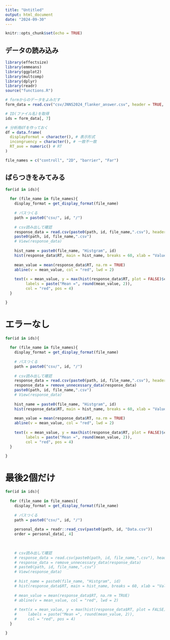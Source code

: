```yaml
---
title: "Untitled"
output: html_document
date: "2024-09-30"
---
```


```r
knitr::opts_chunk$set(echo = TRUE)

```

## データの読み込み

```r
library(effectsize)
library(emmeans)
library(ggplot2)
library(multcomp)
library(dplyr)
library(readr)
source("functions.R")
```

```r
# formからのデータをよみだす
form_data = read.csv("csv/JNNS2024_flanker_answer.csv", header = TRUE, sep = ",")

# ID(ファイル名)を取得
ids = form_data[, 7]

# 分析用dfを作っておく
df = data.frame(
  displayFormat = character(), # 表示形式
  incongruency = character(), # 一致不一致
  RT_ave = numeric() # RT
)

file_names = c("controll", "2D", "barrier", "Far")
```

## ばらつきをみてみる

```r
for(id in ids){
  
  for (file_name in file_names){
    display_format = get_display_format(file_name)
    
    # パスつくる
    path = paste0("csv/", id, "/")
    
    # csv読み出して確認
    response_data = read.csv(paste0(path, id, file_name,".csv"), header = TRUE, sep = ",")
    paste0(path, id, file_name,".csv")
    # View(response_data)
    
    hist_name = paste0(file_name, "Histgram", id)
    hist(response_data$RT, main = hist_name, breaks = 60, xlab = "Values", ylab = "Frequency", col = "lightblue", border = "black", xlim = c(-100, 1000),)
    
    mean_value = mean(response_data$RT, na.rm = TRUE)
    abline(v = mean_value, col = "red", lwd = 2)
    
    text(x = mean_value, y = max(hist(response_data$RT, plot = FALSE)$counts) * 0.9, 
         labels = paste("Mean =", round(mean_value, 2)), 
         col = "red", pos = 4)
  }

}

```

# エラーなし

```r
for(id in ids){
  
  for (file_name in file_names){
    display_format = get_display_format(file_name)
    
    # パスつくる
    path = paste0("csv/", id, "/")
    
    # csv読み出して確認
    response_data = read.csv(paste0(path, id, file_name,".csv"), header = TRUE, sep = ",")
    response_data = remove_unnecessary_data(response_data)
    paste0(path, id, file_name,".csv")
    # View(response_data)
    
    hist_name = paste0(file_name, "Histgram", id)
    hist(response_data$RT, main = hist_name, breaks = 60, xlab = "Values", ylab = "Frequency", col = "lightblue", border = "black", xlim = c(200, 800), ylim = c(0, 14))
    
    mean_value = mean(response_data$RT, na.rm = TRUE)
    abline(v = mean_value, col = "red", lwd = 2)
    
    text(x = mean_value, y = max(hist(response_data$RT, plot = FALSE)$counts) * 0.9, 
         labels = paste("Mean =", round(mean_value, 2)), 
         col = "red", pos = 4)
  }

}
```

# 最後2個だけ

```r
for(id in ids){
  
  for (file_name in file_names){
    display_format = get_display_format(file_name)
    
    # パスつくる
    path = paste0("csv/", id, "/")
    
    personal_data = readr::read_csv(paste0(path, id, "Data.csv"))
    order = personal_data[, 4]
    
    
    
    # csv読み出して確認
    # response_data = read.csv(paste0(path, id, file_name,".csv"), header = TRUE, sep = ",")
    # response_data = remove_unnecessary_data(response_data)
    # paste0(path, id, file_name,".csv")
    # View(response_data)
    
    # hist_name = paste0(file_name, "Histgram", id)
    # hist(response_data$RT, main = hist_name, breaks = 60, xlab = "Values", ylab = "Frequency", col = "lightblue", border = "black", xlim = c(200, 800), ylim = c(0, 14))
    
    # mean_value = mean(response_data$RT, na.rm = TRUE)
    # abline(v = mean_value, col = "red", lwd = 2)
    
    # text(x = mean_value, y = max(hist(response_data$RT, plot = FALSE)$counts) * 0.9, 
    #     labels = paste("Mean =", round(mean_value, 2)), 
    #     col = "red", pos = 4)
  }

}
```

